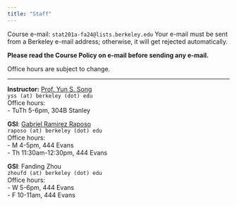 ```yaml
---
title: "Staff"
---
```


Course e-mail: `stat201a-fa24@lists.berkeley.edu` 
Your e-mail must be sent from a Berkeley e-mail address; otherwise, it will get rejected automatically.

**Please read the Course Policy on e-mail before sending any e-mail.**

Office hours are subject to change.

-----

::: {.grid}

::: {.g-col-4}
**Instructor:** <a href="https://statistics.berkeley.edu/people/yun-s-song" target='_blank'>Prof. Yun S. Song</a><br>
`yss (at) berkeley (dot) edu`<br>
Office hours: <br>
- TuTh 5-6pm, 304B Stanley <br>
:::

::: {.g-col-4}
**GSI**: <a href="https://statistics.berkeley.edu/people/gabriel-ramirez-raposo" target="_blank">Gabriel Ramirez Raposo</a><br>
`raposo (at) berkeley (dot) edu`<br>
Office hours:<br>
- M 4-5pm, 444 Evans<br>
- Th 11:30am-12:30pm, 444 Evans<br>
:::

::: {.g-col-4}
**GSI**: Fanding Zhou<br>
`zhoufd (at) berkeley (dot) edu`<br>
Office hours:<br>
- W 5-6pm, 444 Evans<br>
- F 10-11am, 444 Evans<br>
:::

:::

